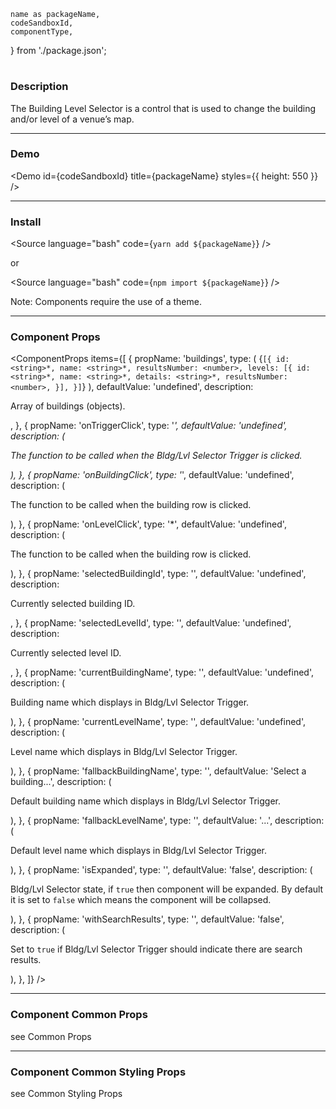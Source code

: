 <!---

React Components Blocks: https://github.com/storybookjs/storybook/blob/master/addons/docs/docs/docspage.md#slot-values

CSF Stories with arbitrary MDX: https://github.com/storybookjs/storybook/blob/master/addons/docs/docs/recipes.md#csf-stories-with-arbitrary-mdx

Note that in contrast to other examples, the MDX file suffix is .mdx rather than .stories.mdx. This key difference means that the file will be loaded with the default MDX loader rather than Storybook's CSF loader, which has several implications:

You shouldn't provide a Meta declaration.
You can refer to existing stories (i.e. <Story id="...">) but cannot define new stories (i.e. <Story name="...">).
The documentation gets exported as the default export (MDX default) rather than as a parameter hanging off the default export (CSF).

-->


	name as packageName,
	codeSandboxId,
	componentType,
} from './package.json';

<h1 style={{ marginBottom: '50px', textTransform: 'capitalize' }}>
	<ComponentTitle packageName={packageName} componentType={componentType} />
</h1>

<PackageLinks packageName={packageName} componentType={componentType} />

### Description

The Building Level Selector is a control that is used to change the building and/or level of a venue’s map.

---

### Demo

<Demo id={codeSandboxId} title={packageName} styles={{ height: 550 }} />

---

### Install

<Source language="bash" code={`yarn add ${packageName}`} />

or

<Source language="bash" code={`npm import ${packageName}`} />

Note: Components require the use of a <LinkTo kind="ui-component-system-overview-themes-component-usage--page">theme</LinkTo>.

---

### Component Props

<ComponentProps
	items={[
		{
			propName: 'buildings',
			type: (
				<DocNestedProp>
					{`[{
	id: <string>*,
	name: <string>*,
	resultsNumber: <number>,
	levels: [{
		id: <string>*,
		name: <string>*,
		details: <string>*,
		resultsNumber: <number>,
	}],
}]`}
				</DocNestedProp>
			),
			defaultValue: 'undefined',
			description: <p>Array of buildings (objects).</p>,
		},
		{
			propName: 'onTriggerClick',
			type: '<function>*',
			defaultValue: 'undefined',
			description: (
				<p>
					The function to be called when the Bldg/Lvl Selector Trigger is
					clicked.
				</p>
			),
		},
		{
			propName: 'onBuildingClick',
			type: '<function>*',
			defaultValue: 'undefined',
			description: (
				<p>The function to be called when the building row is clicked.</p>
			),
		},
		{
			propName: 'onLevelClick',
			type: '<function>*',
			defaultValue: 'undefined',
			description: (
				<p>The function to be called when the building row is clicked.</p>
			),
		},
		{
			propName: 'selectedBuildingId',
			type: '<string>',
			defaultValue: 'undefined',
			description: <p>Currently selected building ID.</p>,
		},
		{
			propName: 'selectedLevelId',
			type: '<string>',
			defaultValue: 'undefined',
			description: <p>Currently selected level ID.</p>,
		},
		{
			propName: 'currentBuildingName',
			type: '<string>',
			defaultValue: 'undefined',
			description: (
				<p>Building name which displays in Bldg/Lvl Selector Trigger.</p>
			),
		},
		{
			propName: 'currentLevelName',
			type: '<string>',
			defaultValue: 'undefined',
			description: (
				<p>Level name which displays in Bldg/Lvl Selector Trigger.</p>
			),
		},
		{
			propName: 'fallbackBuildingName',
			type: '<string>',
			defaultValue: 'Select a building...',
			description: (
				<p>
					Default building name which displays in Bldg/Lvl Selector Trigger.
				</p>
			),
		},
		{
			propName: 'fallbackLevelName',
			type: '<string>',
			defaultValue: '...',
			description: (
				<p>Default level name which displays in Bldg/Lvl Selector Trigger.</p>
			),
		},
		{
			propName: 'isExpanded',
			type: '<boolean>',
			defaultValue: 'false',
			description: (
				<p>
					Bldg/Lvl Selector state, if <code>true</code> then component will be
					expanded. By default it is set to <code>false</code> which means the
					component will be collapsed.
				</p>
			),
		},
		{
			propName: 'withSearchResults',
			type: '<boolean>',
			defaultValue: 'false',
			description: (
				<p>
					Set to <code>true</code> if Bldg/Lvl Selector Trigger should indicate
					there are search results.
				</p>
			),
		},
	]}
/>

---

### Component Common Props

<ComponentCommonProps />

see <LinkTo kind="ui-component-system-overview-react-common-props-styled-system-props--page#common-props">
Common Props</LinkTo>

---

### Component Common Styling Props

<ComponentStylingProps />

see <LinkTo kind="ui-component-system-overview-react-common-props-styling-props--page#common-styling-props">Common Styling Props</LinkTo>
